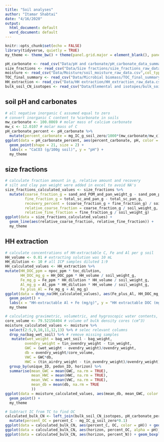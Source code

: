 ```yaml
---
title: "Soil analyses"
author: "Itamar Shabtai"
date: "4/16/2020"
output:
  html_document: default
  word_document: default
---
```


```r
knitr::opts_chunk$set(echo = FALSE)
library(tidyverse, quietly = TRUE)
my_theme <- theme_bw() + theme(panel.grid.major = element_blank(), panel.grid.minor = element_blank())
```

```r
pH_carbonate <- read_csv("Data/pH and carbonate/pH_carbonate_data_summary_final.csv", col_types = cols(horizon = col_factor(levels = c("a","c","o"))))
size_fractions <- read_csv("Data/Size fractions/size_fractions_raw_data.csv", col_types = cols(horizon = col_factor(levels = c("a","c", "e"))))
moisture <- read_csv("Data/Moisture/soil_moisture_raw_data.csv",col_types = cols(horizon = col_factor(levels = c("a","b", "c", "e", "o"))))
TOC_final_summary <- read_csv("Data/Microbial biomass/TOC_final_summary.csv", col_types = cols(horizon = col_factor(levels = c("a","b", "c", "e", "o"))))
HH_extraction <- read_csv("Data/HH extraction/HH_extraction_raw_data.csv")
bulk_soil_CN_isotopes <- read_csv("Data/Elemental and isotopes/bulk_soil_CN_natu_abund_raw_data.csv",col_types = cols(horizon = col_factor(levels = c("a","c","e"))))
```

## soil pH and carbonates

```r
# all negative inorganic C assumed equal to zero
# convert inorganic C content to %carbonate in soils
mw_carbonate <- 100.0869 # molar mass of calcium carbonate
mw_c <- 12.0107 # molar mass of C
pH_carbonate_percent <- pH_carbonate %>% 
  mutate(percent_carbonate = mg_IC_g_soil_zero/1000*(mw_carbonate/mw_c)*100)
ggplot(data = pH_carbonate_percent, aes(percent_carbonate, pH, color = horizon)) + 
  geom_point(shape = 21, size = 2) +
  labs(x = "CaCO3 (g/100g soil)", y = "pH") +
  my_theme
```

## size fractions

```r
# calculate fraction amount in g, relative amount and recovery
# silt and clay pan weight were added in excel to avoid NA's
size_fractions_calculated_values <- size_fractions %>% 
  mutate(coarse_fraction_g = sand_and_POM_and_pan_weight_g - sand_pom_pan_weight_g,
         fine_fraction_g = total_sc_and_pan_g - total_sc_pan_g,
         recovery_percent = (coarse_fraction_g + fine_fraction_g) / soil_weight_g * 100,
         relative_coarse_fraction = coarse_fraction_g / soil_weight_g,
         relative_fine_fraction = fine_fraction_g / soil_weight_g)
ggplot(data = size_fractions_calculated_values) + 
  geom_line(aes(relative_coarse_fraction, relative_fine_fraction)) + 
  my_theme

```

## HH extraction

```r
# calculate concentrations of HH-extractable C, Fe and Al per g soil
HH_volume <- 0.01 # extracting solution was 10 mL
HH_dilution <- 10 # all ICP samples diluted 1:9
HH_calculated_values <- HH_extraction %>% 
mutate(HH_DOC_ppm = npoc_ppm * toc_dilution,
       HH_DOC_mg_g = HH_DOC_ppm * HH_volume / soil_weight_g,
       Fe_mg_g = Fe_ppm * HH_dilution * HH_volume / soil_weight_g,
       Al_mg_g = Al_ppm * HH_dilution * HH_volume / soil_weight_g,
       Fe_plus_Al = Fe_mg_g + Al_mg_g)
ggplot(data = drop_na(HH_calculated_values), aes(Fe_plus_Al, HH_DOC_mg_g)) +
  geom_point() +
  labs(x = "HH-extractable Al + Fe (mg/g)", y = "HH extractable DOC (mg/g)") +
  my_theme
```

```r
# calculating gravimetric, volumetric, and hygroscopic water contents, and bulk density
core_volume <- 79.52156404 # volume of bulk density cores (cm^3)
moisture_calculated_values <- moisture %>% 
  select(2:5,9,10,11,12,13) %>% # selec relevant columns
  drop_na(bag_wet_soil) %>% # remove missing samples
   mutate(wet_weight = bag_wet_soil - bag_weight,
         ovendry_weight = tin_ovendry_weight - tin_weight,
         GWC = (wet_weight - ovendry_weight)/ovendry_weight,
         db = ovendry_weight/core_volume,
         VWC = GWC*db,
         HWC = (tin_airdry_weight - tin_ovendry_weight)/ovendry_weight) %>% 
  group_by(unique_ID, pedon_ID, horizon) %>% 
  summarise(mean_GWC = mean(GWC, na.rm = TRUE),
            mean_HWC = mean(HWC, na.rm = TRUE),
            mean_VWC = mean(VWC, na.rm = TRUE),
            mean_db = mean(db, na.rm = TRUE
            ))
ggplot(data = moisture_calculated_values, aes(mean_db, mean_GWC, color = horizon)) +
  geom_point() +
  my_theme
```

```r
# Subtract IC from TC to find OC
calculated_bulk_CN <- left_join(bulk_soil_CN_isotopes, pH_carbonate_percent) %>% 
  mutate(percent_OC = percent_C - mg_IC_g_soil_zero*0.1) 
ggplot(data = calculated_bulk_CN, aes(percent_C, OC, color = pH)) + geom_point()
ggplot(data = calculated_bulk_CN, aes(horizon, percent_OC, alpha = pH)) + geom_boxplot() + geom_jitter()
ggplot(data = calculated_bulk_CN, aes(horizon, percent_N)) + geom_boxplot() + geom_jitter()
```

